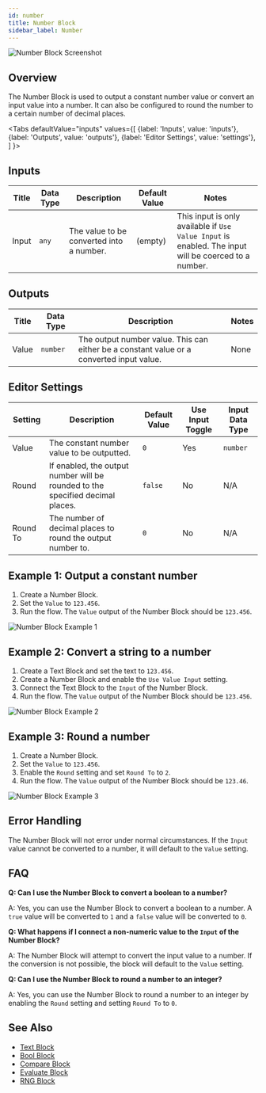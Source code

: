 ```yaml
---
id: number
title: Number Block
sidebar_label: Number
---
```



![Number Block Screenshot](./assets/number-block.png)

## Overview

The Number Block is used to output a constant number value or convert an input value into a number. It can also be configured to round the number to a certain number of decimal places.

<Tabs
  defaultValue="inputs"
  values={[
    {label: 'Inputs', value: 'inputs'},
    {label: 'Outputs', value: 'outputs'},
    {label: 'Editor Settings', value: 'settings'},
  ]
}>

<TabItem value="inputs">

## Inputs

| Title | Data Type | Description                              | Default Value | Notes                                                                                                |
| ----- | --------- | ---------------------------------------- | ------------- | ---------------------------------------------------------------------------------------------------- |
| Input | `any`     | The value to be converted into a number. | (empty)       | This input is only available if `Use Value Input` is enabled. The input will be coerced to a number. |

</TabItem>

<TabItem value="outputs">

## Outputs

| Title | Data Type | Description                                                                              | Notes |
| ----- | --------- | ---------------------------------------------------------------------------------------- | ----- |
| Value | `number`  | The output number value. This can either be a constant value or a converted input value. | None  |

</TabItem>

<TabItem value="settings">

## Editor Settings

| Setting  | Description                                                                    | Default Value | Use Input Toggle | Input Data Type |
| -------- | ------------------------------------------------------------------------------ | ------------- | ---------------- | --------------- |
| Value    | The constant number value to be outputted.                                     | `0`           | Yes              | `number`        |
| Round    | If enabled, the output number will be rounded to the specified decimal places. | `false`       | No               | N/A             |
| Round To | The number of decimal places to round the output number to.                    | `0`           | No               | N/A             |

</TabItem>

</Tabs>

## Example 1: Output a constant number

1. Create a Number Block.
2. Set the `Value` to `123.456`.
3. Run the flow. The `Value` output of the Number Block should be `123.456`.

![Number Block Example 1](./assets/number-block-example-01.png)

## Example 2: Convert a string to a number

1. Create a Text Block and set the text to `123.456`.
2. Create a Number Block and enable the `Use Value Input` setting.
3. Connect the Text Block to the `Input` of the Number Block.
4. Run the flow. The `Value` output of the Number Block should be `123.456`.

![Number Block Example 2](./assets/number-block-example-02.png)

## Example 3: Round a number

1. Create a Number Block.
2. Set the `Value` to `123.456`.
3. Enable the `Round` setting and set `Round To` to `2`.
4. Run the flow. The `Value` output of the Number Block should be `123.46`.

![Number Block Example 3](./assets/number-block-example-03.png)

## Error Handling

The Number Block will not error under normal circumstances. If the `Input` value cannot be converted to a number, it will default to the `Value` setting.

## FAQ

**Q: Can I use the Number Block to convert a boolean to a number?**

A: Yes, you can use the Number Block to convert a boolean to a number. A `true` value will be converted to `1` and a `false` value will be converted to `0`.

**Q: What happens if I connect a non-numeric value to the `Input` of the Number Block?**

A: The Number Block will attempt to convert the input value to a number. If the conversion is not possible, the block will default to the `Value` setting.

**Q: Can I use the Number Block to round a number to an integer?**

A: Yes, you can use the Number Block to round a number to an integer by enabling the `Round` setting and setting `Round To` to `0`.

## See Also

- [Text Block](./text.mdx)
- [Bool Block](./bool.mdx)
- [Compare Block](./compare.mdx)
- [Evaluate Block](./evaluate.mdx)
- [RNG Block](./rng.mdx)
